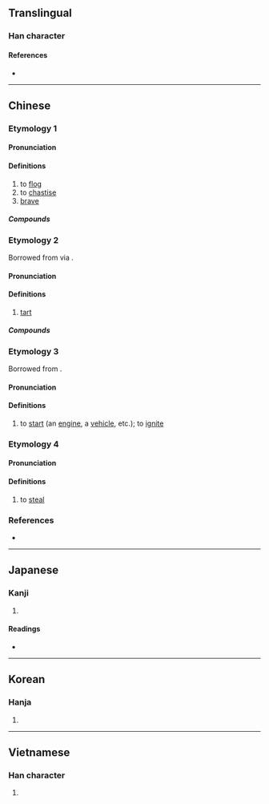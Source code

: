 {{also|挞}}
{{character info/new}}
==Translingual==

===Han character===
{{Han char|rn=64|rad=手|as=13|sn=16|four=54034|canj=QYGQ|ids=⿰扌達}}

====References====
* {{Han ref|kx=0457.170|dkj=12774|dj=0806.020|hdz=31953.040|uh=64BB|ud=25787|bh=BED8|bd=48856}}

----

==Chinese==
{{zh-forms|s=挞}}

===Etymology 1===

====Pronunciation====
{{zh-pron
|m=tà
|c=taat3
|mn=that
|mc=y
|oc=y
|cat=v,a
}}

====Definitions====
{{zh-hanzi}}

# to [[flog]]
# to [[chastise]]
# [[brave]]

=====Compounds=====
{{zh-der|光撻撻|光辣撻|大張撻伐|扑撻|抹撻|捶撻|撻伐|撻市|撻罰|楚撻|沒撻煞|鞭撻}}

===Etymology 2===
Borrowed from {{bor|zh|en|tart}} via {{bor|cmn|yue|-}}.

====Pronunciation====
{{zh-pron
|m=tà,tǎ,2nb=common variant
|c=taat1
|cat=n
}}

====Definitions====
{{zh-hanzi}}

# [[tart]] {{gloss|pastry}}

=====Compounds=====
{{zh-der|蛋撻|葡撻}}

===Etymology 3===
Borrowed from {{bor|zh|en|start}}.

====Pronunciation====
{{zh-pron
|c=taat1
|cat=v
}}

====Definitions====
{{zh-hanzi}}

# {{lb|zh|Cantonese}} to [[start]] (an [[engine]], a [[vehicle]], etc.); to [[ignite]]

===Etymology 4===
{{rfe|zh}}

====Pronunciation====
{{zh-pron
|c=taat1
|cat=v
}}

====Definitions====
{{zh-hanzi}}

# {{lb|zh|Cantonese|slang}} to [[steal]]

===References===
* {{R:twedu|A01679}}

----

==Japanese==

===Kanji===
{{ja-kanji|grade=|rs=手13}}

# {{rfdef|ja|sort=手13}}

====Readings====
* {{ja-readings|on=[[たち]] (tachi), [[たつ]] (tatsu)|kun=[[むちうつ]] (muchiutsu), [[はやい]] (hayai)}}

----

==Korean==

===Hanja===
{{ko-hanja|hangeul=달}}

# {{rfdef|ko|sort=手13}}

----

==Vietnamese==

===Han character===
{{vi-hantu|[[dặt]], [[đặt]], [[thát]]|rs=手13}}

# {{rfdef|vi|sort=手13}}